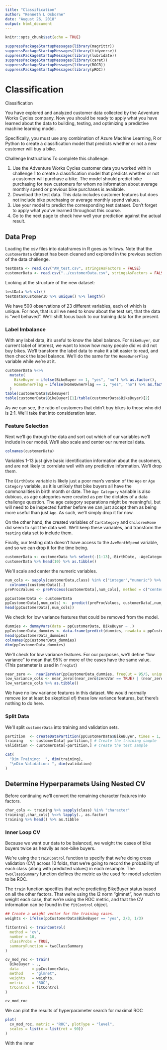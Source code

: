 ```yaml
---
title: "Classification"
author: "Kenneth L Osborne"
date: "August 26, 2018"
output: html_document
---
```


```r
knitr::opts_chunk$set(echo = TRUE)
```

```r
suppressPackageStartupMessages(library(magrittr))
suppressPackageStartupMessages(library(tidyverse))
suppressPackageStartupMessages(library(lubridate))
suppressPackageStartupMessages(library(caret))
suppressPackageStartupMessages(library(ROCR))
suppressPackageStartupMessages(library(pROC))
```

# Classification

Classification

You have explored and analyzed customer data collected by the Adventure Works Cycles company. Now you should be ready to apply what you have learned about the data to building, testing, and optimizing a predictive machine learning model.

Specifically, you must use any combination of Azure Machine Learning, R or Python to create a classification model that predicts whether or not a new customer will buy a bike.

Challenge Instructions
To complete this challenge:

1. Use the Adventure Works Cycles customer data you worked with in challenge 1 to create a classification model that predicts whether or not a customer will purchase a bike. The model should predict bike purchasing for new customers for whom no information about average monthly spend or previous bike purchases is available.
2. Download the test data. This data includes customer features but does not include bike purchasing or average monthly spend values.
3. Use your model to predict the corresponding test dataset. Don't forget to apply what you've learned throughout this course.
4. Go to the next page to check how well your prediction against the actual result.

## Data Prep

Loading the csv files into dataframes in R goes as follows. Note that the `customerData` dataset has been cleaned and explored in the previous section of the data challenge.
```r
testData <- read.csv("AW_test.csv", stringsAsFactors = FALSE)
customerData <- read.csv("../customerData.csv", stringsAsFactors = FALSE)
```

Looking at the structure of the new dataset:
```r
testData %>% str()
testData$CustomerID %>% unique() %>% length()
```

We have 500 observations of 23 different variables, each of which is unique. For now, that is all we need to know about the test set, that the data is "well behaved". We'll shift focus back to our training data for the present.

### Label Imbalance

With any label data, it's useful to know the label balance. For `BikeBuyer`, our current label of interest, we want to know how many people did vs did not buy bikes. We'll transform the label data to make it a bit easier to read, and then check the label balance. We'll do the same for the `HomeOwnerFlag` variable while we're at it.

```r
customerData %<>% 
  mutate(
    BikeBuyer = ifelse(BikeBuyer == 1, "yes", "no") %>% as.factor(),
    HomeOwnerFlag = ifelse(HomeOwnerFlag == 1, "yes", "no") %>% as.factor()
  )
table(customerData$BikeBuyer)
table(customerData$BikeBuyer)[1]/table(customerData$BikeBuyer)[2]
```

As we can see, the ratio of customers that didn't buy bikes to those who did is 2:1. We'll take that into consideration later. 

### Feature Selection

Next we'll go through the data and sort out which of our variables we'll include in our model. We'll also scale and center our numerical data.

```r
colnames(customerData)
```

Variables 1-13 just give basic identification information about the customers, and are not likely to correlate well with any predictive information. We'll drop them. 

The `BirthDate` variable is likely just a poor man's version of the `Age` or `Age Category` variable, as it is unlikely that bike buyers all have the commonalities in birth month or date. The `Age Category` variable is also dubious, as age categories were created as per the dictates of a data challenge question. The age category separations might be meaningful, but will need to be inspected further before we can just accept them as being more useful than just `Age`. As such, we'll simply drop it for now. 

On the other hand, the created variables of `CarCategory` and `ChildrenHome` did seem to split the data well. We'll keep these variables, and transform the `testing` data set to include them.

Finally, our testing data doesn't have access to the `AveMonthSpend` variable, and so we can drop it for the time being.


```r
customerData <- customerData %>% select(-(1:13),-BirthDate, -AgeCategory, -AveMonthSpend)
customerData %>% head(10) %>% as.tibble()
```

We'll scale and center the numeric variables.

```r
num_cols <- sapply(customerData,class) %in% c("integer","numeric") %>% 
  colnames(customerData)[.]
preProcValues <- preProcess(customerData[,num_cols], method = c("center", "scale"))

ppCustomerData <- customerData
ppCustomerData[,num_cols] <-  predict(preProcValues, customerData[,num_cols])
head(ppCustomerData[,num_cols])
```

We check for low variance features that could be removed from the model.

```r
dummies <- dummyVars(data = ppCustomerData, BikeBuyer ~ .)
ppCustomerData_dummies <- data.frame(predict(dummies, newdata = ppCustomerData))
head(ppCustomerData_dummies)
colnames(ppCustomerData_dummies)
dim(ppCustomerData_dummies)
```

We'll check for low variance features. For our purposes, we'll define "low variance" to mean that 95% or more of the cases have the same value. (This parameter is used in `freqCut`)

```r
near_zero <-  nearZeroVar(ppCustomerData_dummies, freqCut = 95/5, uniqueCut = 10, saveMetrics = TRUE)
low_variance_cols <- near_zero[(near_zero$zeroVar == TRUE) | (near_zero$nzv == TRUE), ]
low_variance_cols %>% as.tibble()
```

We have no low variance features in this dataset. We would normally remove (or at least be skeptical of) these low variance features, but there's nothing to do here.

### Split Data

We'll split `customerData` into training and validation sets.

```r
partition  <- createDataPartition(ppCustomerData$BikeBuyer, times = 1, p = 0.7, list = FALSE)
training   <- customerData[ partition,] # Create the training sample
validation <- customerData[-partition,] # Create the test sample

cat(
  "Dim Training:  ", dim(training),
  "\nDim Validation: ", dim(validation)
)
```

## Determine Hyperparamets Using Nested CV

Before continuing we'll convert the remaining character features into factors.

```r
char_cols <- training %>% sapply(class) %in% "character"
training[,char_cols] %<>% lapply(., as.factor)
training %>% head() %>% as.tibble
```

### Inner Loop CV

Because we want our data to be balanced, we weight the cases of bike buyers twice as heavily as non-bike buyers.

We're using the `trainControl` function to specify that we're doing cross validation (CV) across 10 folds, that we're going to record the probability of each class (along with predicted values) in each resample. The `twoClassSummary` function defines the metric as the used for model selection to be ROC.

The `train` function specifies that we're predicting BikeBuyer status based on all the other factors. That we're using the l2 norm "glmnet", how much to weight each case, that we're using the ROC metric, and that the CV information can be found in the `fitControl` object.

```r
## Create a weight vector for the training cases.
weights <- ifelse(ppCustomerData$BikeBuyer == 'yes', 2/3, 1/3)

fitControl <- trainControl(
  method = 'cv',
  number = 10,
  classProbs = TRUE,
  summaryFunction = twoClassSummary
)

cv_mod_roc <- train(
  BikeBuyer ~ .,
  data      = ppCustomerData, 
  method    = "glmnet", 
  weights   = weights, 
  metric    = "ROC",
  trControl = fitControl
)

cv_mod_roc
```

We can plot the results of hyperparameter search for maximal ROC 

```r
plot(
  cv_mod_roc, metric = "ROC", plotType = "level",
  scales = list(x = list(rot = 90))
)
```


With the inner 